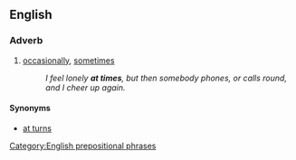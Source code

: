 ==English==

===Adverb===
{{en-adv|pos=[[at]] [[times]]|-}}

#[[occasionally]], [[sometimes]] 
#:''I feel lonely '''at times''', but then somebody phones, or calls round, and I cheer up again.''

====Synonyms====
* [[at turns]]

[[Category:English prepositional phrases]]
